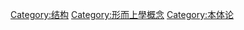 {{Commonscat|Objects}}
{{Catmore}}

[[Category:结构|Category:结构]]
[[Category:形而上學概念|Category:形而上學概念]]
[[Category:本体论|Category:本体论]]